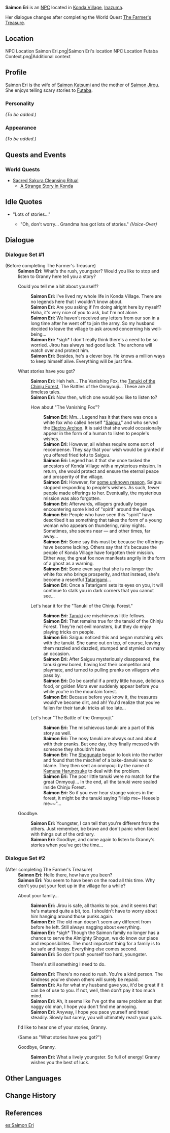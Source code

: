 {{Meta
<!-- REMOVE THIS TEMPLATE AFTER ADDING MISSING INFO -->
|missing_NPC_profile  = yes
}}
{{Character Infobox
|type             = NPC
|image            = NPC Saimon Eri.png
|region           = Inazuma
|affiliation      = Saimon Clan
|voiceEN          = 
|ancestry         = [[Saimon Clan]]
|spouse           = Saimon Katsumi
|child            = Saimon Jirou
}}
'''Saimon Eri''' {{Lang|ja=柴門恵理}} is an [[NPC]] located in [[Konda Village]], [[Inazuma]].

Her dialogue changes after completing the World Quest [[The Farmer's Treasure]].

==Location==
<gallery hideaddbutton="true" captionalign="center">
NPC Location Saimon Eri.png|Saimon Eri's location
NPC Location Futaba Context.png|Additional context
</gallery>

==Profile==
<!-- detailed story/lore information goes here -->
Saimon Eri is the wife of [[Saimon Katsumi]] and the mother of [[Saimon Jirou]]. She enjoys telling scary stories to [[Futaba]].

===Personality===
''(To be added.)''

===Appearance===
''(To be added.)''

==Quests and Events==
===World Quests===
*[[Sacred Sakura Cleansing Ritual]]
**[[A Strange Story in Konda]]

==Idle Quotes==
*"Lots of stories..."
**{{A|VO Saimon Eri 01.ogg}} "Oh, don't worry... Grandma has got lots of stories." ''(Voice-Over)''

==Dialogue==
===Dialogue Set #1===
{{Dialogue start}}
;(Before completing The Farmer's Treasure)
:'''Saimon Eri:''' What's the rush, youngster? Would you like to stop and listen to Granny here tell you a story?
:{{DIcon}} Could you tell me a bit about yourself?
::'''Saimon Eri:''' I've lived my whole life in Konda Village. There are no legends here that I wouldn't know about.
::'''Saimon Eri:''' Are you asking if I'm doing alright here by myself? Haha, it's very nice of you to ask, but I'm not alone.
::'''Saimon Eri:''' We haven't received any letters from our son in a long time after he went off to join the army. So my husband decided to leave the village to ask around concerning his well-being...
::'''Saimon Eri:''' *sigh* I don't really think there's a need to be so worried. Jirou has always had good luck. The archons will watch over and protect him.
::'''Saimon Eri:''' Besides, he's a clever boy. He knows a million ways to keep himself alive. Everything will be just fine.
:{{DIcon}} What stories have you got?
::'''Saimon Eri:''' Heh heh... The Vanishing Fox, the [[Ioroi|Tanuki of the Chinju Forest]], The Battles of the Onmyouji... These are all timeless tales.
::'''Saimon Eri:''' Now then, which one would you like to listen to?
::{{DIcon}} How about "The Vanishing Fox"?
:::'''Saimon Eri:''' Mm... Legend has it that there was once a white fox who called herself "[[Kitsune Saiguu|Saiguu]]," and who served the [[Ei|Electro Archon]]. It is said that she would occasionally appear in the form of a human to listen to people's wishes.
:::'''Saimon Eri:''' However, all wishes require some sort of recompense. They say that your wish would be granted if you offered fried tofu to Saiguu.
:::'''Saimon Eri:''' Legend has it that she once tasked the ancestors of Konda Village with a mysterious mission. In return, she would protect and ensure the eternal peace and prosperity of the village.
:::'''Saimon Eri:''' However, for [[cataclysm|some unknown reason]], Saiguu stopped responding to people's wishes. As such, fewer people made offerings to her. Eventually, the mysterious mission was also forgotten.
:::'''Saimon Eri:''' Afterwards, villagers gradually began encountering some kind of "spirit" around the village.
:::'''Saimon Eri:''' People who have seen this "spirit" have described it as something that takes the form of a young woman who appears on thundering, rainy nights. Sometimes, she seems near &mdash; and other times, far away...
:::'''Saimon Eri:''' Some say this must be because the offerings have become lacking. Others say that it's because the people of Konda Village have forgotten their mission. Either way, the great fox now manifests angrily in the form of a ghost as a warning.
:::'''Saimon Eri:''' Some even say that she is no longer the white fox who brings prosperity, and that instead, she's become a resentful [[Tatarigami]]...
:::'''Saimon Eri:''' Once a Tatarigami sets its eyes on you, it will continue to stalk you in dark corners that you cannot see...
::{{DIcon}} Let's hear it for the "Tanuki of the Chinju Forest."
:::'''Saimon Eri:''' [[Tanuki]] are mischievous little fellows.
:::'''Saimon Eri:''' That remains true for the tanuki of the Chinju Forest. They're not evil monsters, but they do enjoy playing tricks on people.
:::'''Saimon Eri:''' Saiguu noticed this and began matching wits with the tanuki. She came out on top, of course, leaving them razzled and dazzled, stumped and stymied on many an occasion.
:::'''Saimon Eri:''' After Saiguu mysteriously disappeared, the tanuki grew bored, having lost their competitor and playmate, and turned to pulling pranks on villagers who pass by.
:::'''Saimon Eri:''' Do be careful if a pretty little house, delicious food, or golden Mora ever suddenly appear before you while you're in the mountain forest.
:::'''Saimon Eri:''' Because before you know it, the treasures would've become dirt, and ah! You'd realize that you've fallen for their tanuki tricks all too late...
::{{DIcon}} Let's hear "The Battle of the Onmyouji."
:::'''Saimon Eri:''' The mischievous tanuki are a part of this story as well.
:::'''Saimon Eri:''' The nosy tanuki are always out and about with their pranks. But one day, they finally messed with someone they shouldn't have.
:::'''Saimon Eri:''' The [[Shogunate]] began to look into the matter and found that the mischief of a bake-danuki was to blame. They then sent an onmyouji by the name of [[Kamuna Harunosuke]] to deal with the problem.
:::'''Saimon Eri:''' The poor little tanuki were no match for the great Onmyouji... In the end, all the tanuki were sealed inside Chinju Forest.
:::'''Saimon Eri:''' So if you ever hear strange voices in the forest, it might be the tanuki saying "Help me~ Heeeelp me~~"...
:{{DIcon}} Goodbye.
::'''Saimon Eri:''' Youngster, I can tell that you're different from the others. Just remember, be brave and don't panic when faced with things out of the ordinary.
::'''Saimon Eri:''' Goodbye, and come again to listen to Granny's stories when you've got the time...
{{Dialogue end}}

===Dialogue Set #2===
{{Dialogue start}}
;(After completing The Farmer's Treasure)
:'''Saimon Eri:''' Hello there, how have you been?
:'''Saimon Eri:''' You seem to have been on the road all this time. Why don't you put your feet up in the village for a while?
:{{DIcon}} About your family...
::'''Saimon Eri:''' Jirou is safe, all thanks to you, and it seems that he's matured quite a bit, too. I shouldn't have to worry about him hanging around those punks again.
::'''Saimon Eri:''' The old man doesn't seem any different from before he left. Still always nagging about everything.
::'''Saimon Eri:''' *sigh* Though the Saimon family no longer has a chance to serve the Almighty Shogun, we do know our place and responsibilites. The most important thing for a family is to be safe and happy. Everything else comes second.
::'''Saimon Eri:''' So don't push yourself too hard, youngster.
::{{DIcon}} There's still something I need to do.
::'''Saimon Eri:''' There's no need to rush. You're a kind person. The kindness you've shown others will surely be repaid.
::'''Saimon Eri:''' As for what my husband gave you, it'd be great if it can be of use to you. If not, well, then don't pay it too much mind.
::'''Saimon Eri:''' Ah, it seems like I've got the same problem as that naggy old man, I hope you don't find me annoying.
::'''Saimon Eri:''' Anyway, I hope you pace yourself and tread steadily. Slowly but surely, you will ultimately reach your goals.
:{{DIcon}} I'd like to hear one of your stories, Granny.
:;(Same as "What stories have you got?")
:{{DIcon}} Goodbye, Granny.
::'''Saimon Eri:''' What a lively youngster. So full of energy! Granny wishes you the best of luck.
{{Dialogue end}}

==Other Languages==
{{Other Languages|default_hidden = 1
|en      = Saimon Eri
|zhs     = 柴门惠理
|zhs_rm  = Cháimén Huìlǐ
|zht     = 柴門惠理
|zht_rm  = Cháimén Huìlǐ
|ja      = 柴門恵理
|ja_rm   = Saimon Eri
|ko      = 사이몬 에리
|ko_rm   = Saimon Eri
|es      = Saimon Eri
|fr      = Saimon Eri
|ru      = Саимон Эри
|th      = Saimon Eri
|vi      = Saimon Eri
|de      = Saimon Eri
|id      = Saimon Eri
|pt      = Saimon Eri
}}

==Change History==
{{Change History|2.0}}

==References==
{{Reflist}}

[[es:Saimon Eri]]